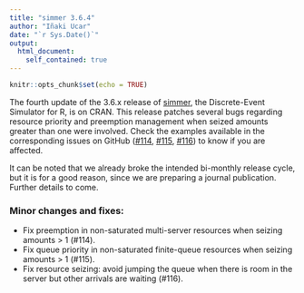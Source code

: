```yaml
---
title: "simmer 3.6.4"
author: "Iñaki Ucar"
date: "`r Sys.Date()`"
output:
  html_document:
    self_contained: true
---
```


```r
knitr::opts_chunk$set(echo = TRUE)
```

The fourth update of the 3.6.x release of [simmer](http://r-simmer.org/), the Discrete-Event Simulator for R, is on CRAN. This release patches several bugs regarding resource priority and preemption management when seized amounts greater than one were involved. Check the examples available in the corresponding issues on GitHub ([#114](https://github.com/r-simmer/simmer/issues/114), [#115](https://github.com/r-simmer/simmer/issues/115), [#116](https://github.com/r-simmer/simmer/issues/116)) to know if you are affected.

It can be noted that we already broke the intended bi-monthly release cycle, but it is for a good reason, since we are preparing a journal publication. Further details to come.

### Minor changes and fixes:

* Fix preemption in non-saturated multi-server resources when seizing amounts > 1 (#114).
* Fix queue priority in non-saturated finite-queue resources when seizing amounts > 1 (#115).
* Fix resource seizing: avoid jumping the queue when there is room in the server but other arrivals are waiting (#116).
